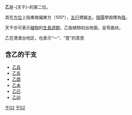{{天干地支}}
'''乙'''是-{天干}-的第二位。

其在[[方位|方位]]上指東南偏東方（105°），[[五行|五行]]裡屬[[木|木]]，[[陰陽|陰陽]]學說裡為[[陰|陰]]。

天干亦可表示[[植物|植物]]的[[生長週期|生長週期]]，乙指植物初出地面，呈弯曲状。

乙在港澳台地区，也表示“一”、“壹”的意思

==含乙的干支==
*[[乙丑|乙丑]]
*[[乙亥|乙亥]]
*[[乙酉|乙酉]]
*[[乙未|乙未]]
*[[乙巳|乙巳]]
*[[乙卯|乙卯]]

[[Category:干支|干02]]
[[Category:乙|干02]]